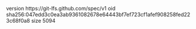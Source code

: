 version https://git-lfs.github.com/spec/v1
oid sha256:047edd3c0ea3ab9361082678e64443bf7ef723cf1afef908258fed223c68f0a8
size 5094

